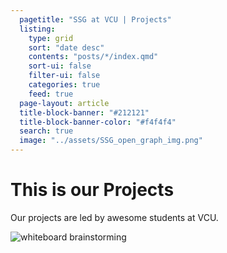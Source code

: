 ```yaml
---
  pagetitle: "SSG at VCU | Projects"
  listing:
    type: grid
    sort: "date desc"
    contents: "posts/*/index.qmd"
    sort-ui: false
    filter-ui: false
    categories: true
    feed: true
  page-layout: article
  title-block-banner: "#212121"
  title-block-banner-color: "#f4f4f4"
  search: true
  image: "../assets/SSG_open_graph_img.png"
---
```

<div class="project-banner-wrap">
  <div class="project-page-banner">
  <h1>This is our Projects</h1>
  <p>Our projects are led by awesome students at VCU.</p>
  </div>
  <div class="project-banner-img-wrap">
  <div class="banner-shadow"></div>
  <img src="../assets/jason-goodman-Oalh2MojUuk-unsplash.jpg" alt="whiteboard brainstorming">
  </div>
</div>

